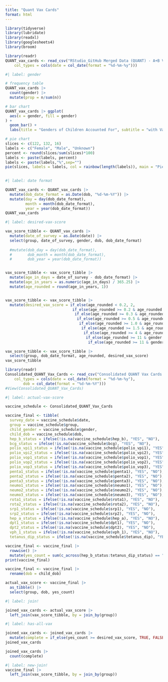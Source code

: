 ```yaml
---
title: "Quant Vax Cards"
format: html
---
```


```r
library(tidyverse)
library(lubridate)
library(readxl)
library(googlesheets4)
library(broom)
```

```r
library(readr)
QUANT_vax_cards <- read_csv("RStudio_GitHub Merged Data (QUANT) - A+B Vax Cards.csv", 
    col_types = cols(date = col_date(format = "%d-%m-%y")))
```

```r
#| label: gender

# frequency table
QUANT_vax_cards |>
  count(gender) |>
  mutate(prop = n/sum(n))

# bar chart
QUANT_vax_cards |> ggplot(
  aes(x = gender, fill = gender)
) +
  geom_bar() +
  labs(title = "Genders of Children Accounted For", subtitle = "with Vaccine Cards")

# pie chart
slices <- c(122, 132, 16)
labels <- c("Female", "Male", "Unknown")
percent <- round(slices/sum(slices)*100)
labels <- paste(labels, percent)
labels <- paste(labels,"%",sep="") 
pie(slices, labels = labels, col = rainbow(length(labels)), main = "Pie Chart of Genders Survyed (with Vaccine Cards)")
  
```

```r
#| label: date format

QUANT_vax_cards <- QUANT_vax_cards |>
  mutate(dob_date_format = as.Date(dob, "%d-%m-%Y")) |>
  mutate(day = day(dob_date_format),
         month = month(dob_date_format),
         year = year(dob_date_format))
QUANT_vax_cards
```

```r
#| label: desired-vax-score

vax_score_tibble <- QUANT_vax_cards |>
  mutate(date_of_survey = as.Date(date)) |>
  select(group, date_of_survey, gender, dob, dob_date_format) 
  
  #mutate(dob_day = day(dob_date_format),
  #       dob_month = month(dob_date_format),
  #       dob_year = year(dob_date_format))


vax_score_tibble <- vax_score_tibble |>
  mutate(age_in_days = date_of_survey - dob_date_format) |>
  mutate(age_in_years = as.numeric(age_in_days) / 365.25) |>
  mutate(age_rounded = round(age_in_years, 1))


vax_score_tibble <- vax_score_tibble |>
  mutate(desired_vax_score = if_else(age_rounded < 0.2, 2, 
                              if_else(age_rounded >= 0.2 & age_rounded < 0.3, 6,
                               if_else(age_rounded >= 0.3 & age_rounded < 0.5, 10,
                                if_else(age_rounded >= 0.5 & age_rounded < 1.0, 13, 
                                 if_else(age_rounded >= 1.0 & age_rounded < 1.5, 15,
                                  if_else(age_rounded >= 1.5 & age_rounded < 4, 18,
                                   if_else(age_rounded >= 4 & age_rounded < 11, 19,
                                    if_else(age_rounded >= 11 & gender == "M", 20,
                                     if_else(age_rounded >= 11 & gender == "F", 21, 0))))))))))

vax_score_tibble <- vax_score_tibble |>
  select(group, dob_date_format, age_rounded, desired_vax_score) 
vax_score_tibble

```

```r
library(readr)
Consolidated_QUANT_Vax_Cards <- read_csv("Consolidated QUANT Vax Cards (no refuerzo, flu, vitA) - A+B Vax Cards MINUS Refuerzos, HepBs, Varicella.csv", 
    col_types = cols(date = col_date(format = "%d-%m-%y"), 
        dob = col_date(format = "%d-%m-%Y")))
#View(Consolidated_QUANT_Vax_Cards)
```

```r
#| label: actual-vax-score

vaccine_schedule <- Consolidated_QUANT_Vax_Cards

vaccine_final <- tibble(
  survey_date = vaccine_schedule$date,
  group = vaccine_schedule$group,
  child_gender = vaccine_schedule$gender,
  child_dob = vaccine_schedule$dob,
  hep_b_status = ifelse(!is.na(vaccine_schedule$hep_b), "YES", "NO"),
  bcg_status = ifelse(!is.na(vaccine_schedule$bcg), "YES", "NO"),
  polio_vpi1_status = ifelse(!is.na(vaccine_schedule$polio_vpi1), "YES", "NO"),
  polio_vpi2_status = ifelse(!is.na(vaccine_schedule$polio_vpi2), "YES", "NO"),
  polio_vop1_status = ifelse(!is.na(vaccine_schedule$polio_vop1), "YES", "NO"),
  polio_vop2_status = ifelse(!is.na(vaccine_schedule$polio_vop2), "YES", "NO"),
  polio_vop3_status = ifelse(!is.na(vaccine_schedule$polio_vop3), "YES", "NO"),
  penta1_status = ifelse(!is.na(vaccine_schedule$penta1), "YES", "NO"),
  penta2_status = ifelse(!is.na(vaccine_schedule$penta2), "YES", "NO"),
  penta3_status = ifelse(!is.na(vaccine_schedule$penta3), "YES", "NO"),
  neumo1_status = ifelse(!is.na(vaccine_schedule$neumo1), "YES", "NO"),
  neumo2_status = ifelse(!is.na(vaccine_schedule$neumo2), "YES", "NO"),
  neumo3_status = ifelse(!is.na(vaccine_schedule$neumo3), "YES", "NO"),
  rota1_status = ifelse(!is.na(vaccine_schedule$rota1), "YES", "NO"),
  rota2_status = ifelse(!is.na(vaccine_schedule$rota2), "YES", "NO"),
  srp1_status = ifelse(!is.na(vaccine_schedule$srp1), "YES", "NO"),
  srp2_status = ifelse(!is.na(vaccine_schedule$srp2), "YES", "NO"),
  hep_a_status = ifelse(!is.na(vaccine_schedule$hep_a), "YES", "NO"),
  dpt1_status = ifelse(!is.na(vaccine_schedule$dpt1), "YES", "NO"),
  dpt2_status = ifelse(!is.na(vaccine_schedule$dpt2), "YES", "NO"),
  vph_1_status = ifelse(!is.na(vaccine_schedule$vph_1), "YES", "NO"),
  tetanus_dip_status = ifelse(!is.na(vaccine_schedule$tetanus_dip), "YES", "NO"))

vaccine_final <- vaccine_final |>
  rowwise() |>
  mutate(yes_count = sum(c_across(hep_b_status:tetanus_dip_status) == "YES"))
print(vaccine_final)

vaccine_final <- vaccine_final |>
  rename(dob = child_dob)

actual_vax_score <- vaccine_final |>
  as_tibble() |>
  select(group, dob, yes_count)

```

```r
#| label: join!

joined_vax_cards <- actual_vax_score |>
  left_join(vax_score_tibble, by = join_by(group))
```

```r
#| label: has-all-vax

joined_vax_cards <- joined_vax_cards |>
  mutate(complete = if_else(yes_count >= desired_vax_score, TRUE, FALSE))
joined_vax_cards

joined_vax_cards |>
  count(complete)
```

```r
#| label: new-join!
vaccine_final |>
  left_join(vax_score_tibble, by = join_by(group))
```
